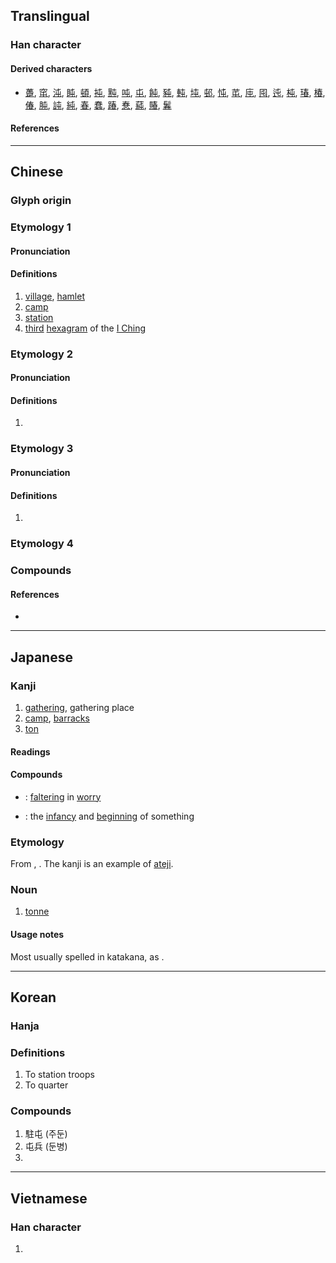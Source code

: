 {{also|屰}}
{{character info}}
==Translingual==

===Han character===
{{Han char|rn=45|rad=屮|as=01|sn=4|four=50717|canj=PU|ids=⿻一𡳾(GHTV),⿻七凵(GHTV),⿻丿𡳾(JK)}}

====Derived characters====
* [[躉]],	[[窀]],	[[沌]],	[[盹]],	[[頓]],	[[扽]],	[[黗]],	[[吨]],	[[屯]],	[[飩]],	[[豘]],	[[軘]],	[[坉]],	[[邨]],	[[忳]],	[[芚]],	[[庉]],	[[囤]],	[[迍]],	[[杶]],	[[瑃]],	[[椿]],	[[偆]],	[[肫]],	[[訰]],	[[純]],	[[春]],	[[蠢]],	[[踳]],	[[惷]],	[[蒓]],	[[賰]],	[[鬊]]

====References====
{{Han ref|kx=0304.110|dkj=07828|dj=0603.050|hdz=10013.020|uh=5C6F}}

----

==Chinese==

===Glyph origin===
{{Han etym}}

===Etymology 1===
{{zh-forms}}

====Pronunciation====
{{zh-pron
|m=tún
|m-s=
|c=tyun4
|c-t=
|g=
|h=pfs=thùn
|j=
|mb=
|md=
|mn=xm,zz:thûn/qz:tûn/tw:tūn
|mn-t=tung5
|w=
|x=
|mc=y
|oc=y
|cat=
}}

====Definitions====
{{zh-hanzi}}

# [[village]], [[hamlet]]
# [[camp]]
# [[station]]
# [[third]] [[hexagram]] of the [[I Ching]]

===Etymology 2===
{{zh-forms}}

====Pronunciation====
{{zh-pron
|m=zhūn
|c=zeon1
|mn=tun
|mn-t=dung1
|mc=
|oc=
|cat=
}}

====Definitions====
{{zh-hanzi}}

# {{zh-only|屯邅|zhūnzhān}}

===Etymology 3===
{{zh-forms}}

====Pronunciation====
{{zh-pron
|m=chún,zhūn
|c=seon4
|mc=
|oc=
|cat=
}}

====Definitions====
{{zh-hanzi}}

# {{zh-only|屯留|Chúnliú}}

===Etymology 4===
{{zh-see|春|a|[[year]]}}

===Compounds===
{{zh-der|大屯山|屯兵|屯剝|屯否|屯坎|屯墾|屯子|屯官|屯所|屯田|屯田制|屯留縣|屯積|屯積居奇|屯糧|屯糧積草|屯紮|屯聚|屯落|屯街塞巷|屯蹇|屯蹶否塞|屯邅|屯難|屯頭|屯駐|戹屯歌|殷殷屯屯|皇姑屯|積草屯糧|紛屯|草屯鎮|蜂屯蟻聚|蟻聚蜂屯|雲屯雨集|駐屯|黑河屯|屯子山|下屯|小屯|草屯|北屯|西屯|南屯|屯昌|屯山}}

====References====
* {{thcwdq}}

----

==Japanese==

===Kanji===
{{ja-kanji|grade=c|rs=屮01}}

# [[gathering]], gathering place
# [[camp]], [[barracks]]
# [[ton]]

====Readings====
{{ja-readings
|goon=ちゅん, どん
|kanon=ちゅん, とん
|kun=たむろ-}}

====Compounds====
{{der-top|Compounds}}
* {{ja-r|屯邅|ちゅんてん}}: [[faltering]] in [[worry]]
* {{ja-r|屯蒙|ちゅんもう}}: the [[infancy]] and [[beginning]] of something
{{der-bottom}}

===Etymology===
From {{bor|ja|en|ton|sort=とん}}, {{m|en|tonne}}. The kanji is an example of [[当て字|ateji]].

===Noun===
{{ja-noun|トン|とん}}

# [[tonne]]

====Usage notes====
Most usually spelled in katakana, as {{lang|ja|トン}}.

----

==Korean==

===Hanja===
{{ko-hanja|hangeul=[[둔]], [[준]]|rv=dun, jun|mr=tun, chun}}

===Definitions===
# To station troops
# To quarter

===Compounds===
# 駐屯 (주둔)
# 屯兵 (둔병)
# {{rfdef|ko|sort=屮01}}

----

==Vietnamese==

===Han character===
{{vi-readings|rs=屮01|reading=[[truân]], [[chồn]], [[đồn]], [[dồn]], [[nhún]], [[sồn]], [[thùn]], [[dùn]], [[đần]], [[đốn]], [[đún]], [[giỡn]], [[giùng]], [[tòn]]}}

# {{rfdef|vi|sort=屮01}}

{{cln|vi|Han tu}}